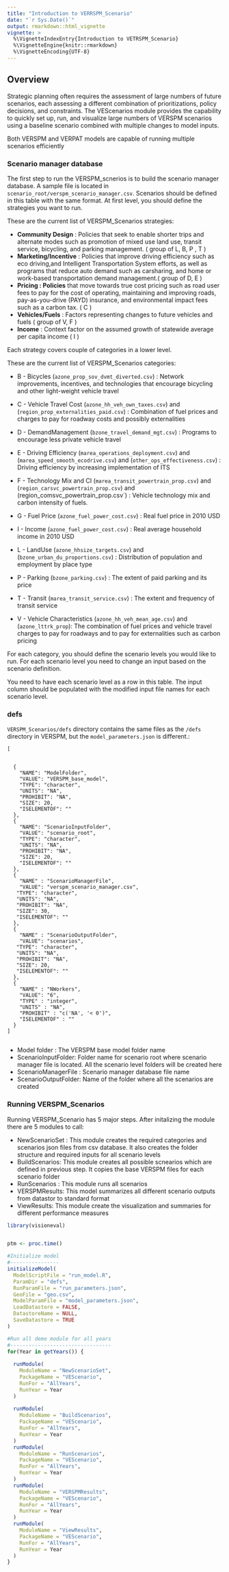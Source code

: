 ```yaml
---
title: "Introduction to VERRSPM_Scenario"
date: "`r Sys.Date()`"
output: rmarkdown::html_vignette
vignette: >
  %\VignetteIndexEntry{Introduction to VETRSPM_Scenario}
  %\VignetteEngine{knitr::rmarkdown}
  %\VignetteEncoding{UTF-8}
---
```


## Overview

Strategic planning often requires the assessment of large numbers of future scenarios, each assessing a different combination of prioritizations, policy decisions, and constraints. The VEScenarios module provides the capability to quickly set up, run, and visualize large numbers of VERSPM scenarios using a baseline scenario combined with multiple changes to model inputs. 

Both VERSPM and VERPAT models are capable of running multiple scenarios efficiently


### Scenario manager database
The first step to run the VERSPM_scnerios is to build the scenario manager database. A sample file is 
located in `scenario_root/verspm_scenario_manager.csv`. Scenarios should be defined in this table with the same format. 
At first level, you should define the strategies you want to run. 

These are the current list of VERSPM_Scenarios strategies:


* **Community Design** :  Policies that seek to enable shorter trips and alternate modes such as promotion of mixed use land use, transit service, bicycling, and parking management. ( group of L, B, P , T ) 
* **Marketing/Incentive** : Policies that improve driving efficiency such as eco driving,and Intelligent Transportation System efforts, as well as programs that reduce auto demand such as carsharing, and home or work-based transportation demand management.( group of D, E ) 
* **Pricing : Policies** that move towards true cost pricing such as road user fees to pay for the cost of operating, maintaining and improving roads, pay-as-you-drive (PAYD) insurance, and environmental impact fees such as a carbon tax. ( C )
* **Vehicles/Fuels** : Factors representing changes to future vehicles and fuels ( group of V, F ) 
* **Income** : Context factor on the assumed growth of statewide average per capita income ( I )

Each strategy covers couple of categories in a lower level.

These are the current list of VERSPM_Scenarios categories:

  - B - Bicycles (`azone_prop_sov_dvmt_diverted.csv`) : Network improvements, incentives, and technologies that encourage bicycling and other light-weight vehicle travel

  - C - Vehicle Travel Cost (`azone_hh_veh_own_taxes.csv`) and (`region_prop_externalities_paid.csv`) : Combination of fuel prices and charges to pay for roadway costs and possibly externalities

  - D - DemandManagement (`bzone_travel_demand_mgt.csv`) : Programs to encourage less private vehicle travel

  - E - Driving Efficiency (`marea_operations_deployment.csv`) and (`marea_speed_smooth_ecodrive.csv`) and (`other_ops_effectiveness.csv`) : Driving efficiency by increasing implementation of ITS

  - F - Technology Mix and CI (`marea_transit_powertrain_prop.csv`) and (`region_carsvc_powertrain_prop.csv`) and (region_comsvc_powertrain_prop.csv`) : Vehicle technology mix and carbon intensity of fuels.

  - G - Fuel Price (`azone_fuel_power_cost.csv`) : Real fuel price in 2010 USD

  - I - Income (`azone_fuel_power_cost.csv`) : Real average household income in 2010 USD

  - L - LandUse (`azone_hhsize_targets.csv`) and (`bzone_urban_du_proportions.csv`) : Distribution of population and employment by place type

  - P - Parking (`bzone_parking.csv`) : The extent of paid parking and its price

  - T - Transit (`marea_transit_service.csv`) : The extent and frequency of transit service

  - V - Vehicle Characteristics (`azone_hh_veh_mean_age.csv`) and (`azone_lttrk_prop`): The combination of fuel prices and vehicle travel charges to pay for roadways and to pay for externalities such as carbon pricing

 For each category, you should define the scenario levels you would like to run. For each scenario level you need to change an input based on the scenario definition. 
 
 You need to have each scenario level as a row in this table. The input column should be populated with the modified input file names for each scenario level.

### defs

`VERSPM_Scenarios/defs` directory contains the same files as the `/defs` directory in VERSPM, but the `model_parameters.json` is different.:

```
[
  

  {
    "NAME": "ModelFolder",
    "VALUE": "VERSPM_base_model",
    "TYPE": "character",
    "UNITS": "NA",
    "PROHIBIT": "NA",
    "SIZE": 20,
    "ISELEMENTOF": ""
  },
  {
    "NAME": "ScenarioInputFolder",
    "VALUE": "scenario_root",
    "TYPE": "character",
    "UNITS": "NA",
    "PROHIBIT": "NA",
    "SIZE": 20,
    "ISELEMENTOF": ""
  },
  {
    "NAME" : "ScenarioManagerFile",
    "VALUE": "verspm_scenario_manager.csv",
   "TYPE": "character",
   "UNITS": "NA",
   "PROHIBIT": "NA",
   "SIZE": 30,
   "ISELEMENTOF": ""
  },
  {
    "NAME" : "ScenarioOutputFolder",
    "VALUE": "scenarios",
   "TYPE": "character",
   "UNITS": "NA",
   "PROHIBIT": "NA",
   "SIZE": 20,
   "ISELEMENTOF": ""
  },  
  {
    "NAME" : "NWorkers",
    "VALUE": "6",
    "TYPE" : "integer",
    "UNITS" : "NA",
    "PROHIBIT" : "c('NA', '< 0')",
    "ISELEMENTOF" : ""
  }
]
                                                                                                                                                                                                                                         
```

* Model folder : The VERSPM base model folder name 
* ScenarioInputFolder: Folder name for scenario root where scenario manager file is located. All the scenario level 
folders will be created here
* ScenarioManagerFile : Scenario manager database file name
* ScenarioOutputFolder: Name of the folder where all the scenarios are created


### Running VERSPM_Scenarios

Running VERSPM_Scenario has 5 major steps. After initalizing the module there are 5 modules to call:


* NewScenarioSet : This module creates the required categories and scenarios json files from csv database. It also creates the folder structure and required inputs for all scenario levels  
* BuildScenarios: This module creates all possible scnearios which are defined in previous step. It copies the base VERSPM files for each scenario folder 
* RunScenarios : This module runs all scenarios 
* VERSPMResults: This model summarizes all different scenario outputs from datastor to standard format
* ViewResults:  This module create the visualization and summaries for different performance measures 

```r

library(visioneval)


ptm <- proc.time()

#Initialize model
#----------------
initializeModel(
  ModelScriptFile = "run_model.R",
  ParamDir = "defs",
  RunParamFile = "run_parameters.json",
  GeoFile = "geo.csv",
  ModelParamFile = "model_parameters.json",
  LoadDatastore = FALSE,
  DatastoreName = NULL,
  SaveDatastore = TRUE
)

#Run all demo module for all years
#---------------------------------
for(Year in getYears()) {
  
  runModule(
    ModuleName = "NewScenarioSet",
    PackageName = "VEScenario",
    RunFor = "AllYears",
    RunYear = Year
  )  
  
  runModule(
    ModuleName = "BuildScenarios",
    PackageName = "VEScenario",
    RunFor = "AllYears",
    RunYear = Year
  )
  runModule(
    ModuleName = "RunScenarios",
    PackageName = "VEScenario",
    RunFor = "AllYears",
    RunYear = Year
  )
  runModule(
    ModuleName = "VERSPMResults",
    PackageName = "VEScenario",
    RunFor = "AllYears",
    RunYear = Year
  )
  runModule(
    ModuleName = "ViewResults",
    PackageName = "VEScenario",
    RunFor = "AllYears",
    RunYear = Year
  )
}

```

